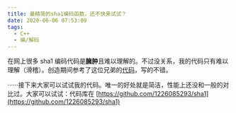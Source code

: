 ```yaml
---
title: 最精简的sha1编码函数，还不快来试试？
date: 2020-06-06 07:53:09
tags:
  - C++
  - 编/解码
---
```


在网上很多 sha1 编码代码是**臃肿**且难以理解的。不过没关系，我的代码只有难以理解（滑稽）。创造期间参考了这位兄弟的[代码](https://www.cnblogs.com/kerndev/p/5537380.html)，写的不错。

······接下来大家可以试试我的代码。唯一的好处就是简洁，性能上还没和一般的对比过。大家可以试试：代码库在 [https://github.com/1226085293/sha1](https://github.com/1226085293/sha1)
